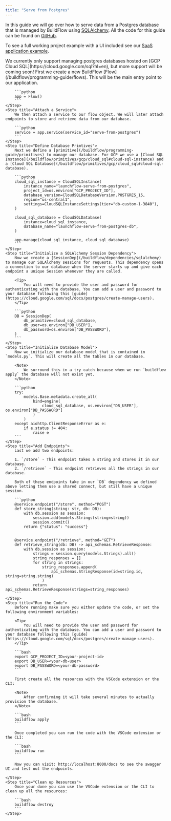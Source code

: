 ```yaml
---
title: "Serve from Postgres"
---
```


In this guide we will go over how to serve data from a Postgres database that is managed by BuildFlow using [SQLAlchemy](https://docs.sqlalchemy.org/en/20/). 
All the code for this guide can be found on [GitHub](https://github.com/launchflow/buildflow-samples/tree/main/serve-from-postgres).


To see a full working project example with a UI included see our [SaaS application example](/buildflow/examples/saas).

<Note>
    We currently only support managing postgres databases hosted on [GCP Cloud SQL](https://cloud.google.com/sql?hl=en), but more support will be coming soon!
</Note>

<Steps>
    <Step title="Initialize Flow">
        First we create a new BuildFlow [Flow](/buildflow/programming-guide/flows). This will be the main entry point to our application.

        ```python
        app = Flow()
        ```
    </Step>
    <Step title="Attach a Service">
        We then attach a service to our flow object. We will later attach endpoints to store and retrieve data from our database.

        ```python
        service = app.service(service_id="serve-from-postgres")
        ```
    </Step>
    <Step title="Define Database Primtives">
        Next we define a [primitive](/buildflow/programming-guide/primitives) to manage our database. For GCP we use a [Cloud SQL Instance](/buildflow/primitives/gcp/cloud_sql#cloud-sql-instance) and a [Cloud SQL Database](/buildflow/primitives/gcp/cloud_sql#cloud-sql-database).

        ```python
        cloud_sql_instance = CloudSQLInstance(
            instance_name="launchflow-serve-from-postgres",
            project_id=os.environ["GCP_PROJECT_ID"],
            database_version=CloudSQLDatabaseVersion.POSTGRES_15,
            region="us-central1",
            settings=CloudSQLInstanceSettings(tier="db-custom-1-3840"),
        )

        cloud_sql_database = CloudSQLDatabase(
            instance=cloud_sql_instance,
            database_name="launchflow-serve-from-postgres-db",
        )

        app.manage(cloud_sql_instance, cloud_sql_database)
        ```
    </Step>
    <Step title="Initialize a SQLAlchemy Session Dependency">
        Now we create a [SessionDep](/buildflow/dependencies/sqlalchemy) to manage our SQLAlchemy sessions for requests. This dependency opens a connection to our database when the server starts up and give each endpoint a unique Session whenever they are called.

        <Tip>
            You will need to provide the user and password for authenticating with the database. You can add a user and password to your database following this [guide](https://cloud.google.com/sql/docs/postgres/create-manage-users).
        </Tip>

        ```python
        DB = SessionDep(
            db_primitive=cloud_sql_database,
            db_user=os.environ["DB_USER"],
            db_password=os.environ["DB_PASSWORD"],
        )
        ```
    </Step>
    <Step title="Initialize Database Model">
        Now we initialize our database model that is contained in `models.py`. This will create all the tables in our database.

        <Note>
            We surround this in a try catch because when we run `buildflow apply` the database will not exist yet.
        </Note>

        ```python
        try:
            models.Base.metadata.create_all(
                bind=engine(
                    cloud_sql_database, os.environ["DB_USER"], os.environ["DB_PASSWORD"]
                )
            )
        except aiohttp.ClientResponseError as e:
            if e.status != 404:
                raise e
        ```
    </Step>
    <Step title="Add Endpoints">
        Last we add two endpoints:
        
        1. `/store` - This endpoint takes a string and stores it in our database.
        2. `/retrieve` - This endpoint retrieves all the strings in our database.

        Both of these endpoints take in our `DB` dependency we defined above letting them use a shared connect, but still have a unique session.

        ```python
        @service.endpoint("/store", method="POST")
        def store_string(string: str, db: DB):
            with db.session as session:
                session.add(models.Strings(string=string))
                session.commit()
            return {"status": "success"}


        @service.endpoint("/retrieve", method="GET")
        def retrieve_string(db: DB) -> api_schemas.RetrieveResponse:
            with db.session as session:
                strings = session.query(models.Strings).all()
                string_responses = []
                for string in strings:
                    string_responses.append(
                        api_schemas.StringResponse(id=string.id, string=string.string)
                    )
                return api_schemas.RetrieveResponse(strings=string_responses)
        ```
    </Step>
    <Step title="Run the Code">
        Before running make sure you either update the code, or set the following environment variables:
        
        <Tip>
            You will need to provide the user and password for authenticating with the database. You can add a user and password to your database following this [guide](https://cloud.google.com/sql/docs/postgres/create-manage-users).
        </Tip>

        ```bash
        export GCP_PROJECT_ID=<your-project-id>
        export DB_USER=<your-db-user>
        export DB_PASSWORD=<your-db-password>
        ```

        First create all the resources with the VSCode extension or the CLI:

        <Note>
            After confirming it will take several minutes to actually provision the database.
        </Note>

        ```bash
        buildflow apply
        ```

        Once completed you can run the code with the VSCode extension or the CLI:

        ```bash
        buildflow run
        ```

        Now you can visit: http://localhost:8000/docs to see the swagger UI and test out the endpoints.

    </Step>
    <Step title="Clean up Resources">
        Once your done you can use the VSCode extension or the CLI to clean up all the resources:

        ```bash
        buildflow destroy
        ```
    </Step>
</Steps>